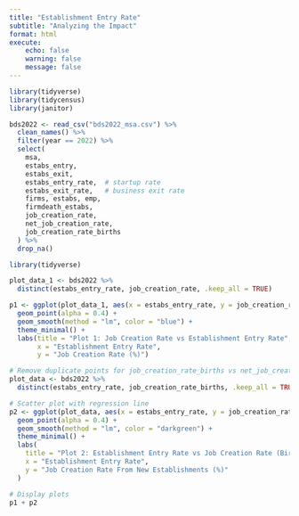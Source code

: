 ```yaml
---
title: "Establishment Entry Rate"
subtitle: "Analyzing the Impact"
format: html
execute:
    echo: false
    warning: false
    message: false
---
```


```r
library(tidyverse)
library(tidycensus)
library(janitor)
```


```r
bds2022 <- read_csv("bds2022_msa.csv") %>%
  clean_names() %>%
  filter(year == 2022) %>%
  select(
    msa,
    estabs_entry,        
    estabs_exit,  
    estabs_entry_rate,  # startup rate
    estabs_exit_rate,   # business exit rate
    firms, estabs, emp,
    firmdeath_estabs,
    job_creation_rate, 
    net_job_creation_rate,
    job_creation_rate_births
  ) %>%
  drop_na()
```

```r
library(tidyverse)

plot_data_1 <- bds2022 %>%
  distinct(estabs_entry_rate, job_creation_rate, .keep_all = TRUE)

p1 <- ggplot(plot_data_1, aes(x = estabs_entry_rate, y = job_creation_rate)) +
  geom_point(alpha = 0.4) +
  geom_smooth(method = "lm", color = "blue") +
  theme_minimal() +
  labs(title = "Plot 1: Job Creation Rate vs Establishment Entry Rate",
       x = "Establishment Entry Rate",
       y = "Job Creation Rate (%)")

# Remove duplicate points for job_creation_rate_births vs net_job_creation_rate
plot_data <- bds2022 %>%
  distinct(estabs_entry_rate, job_creation_rate_births, .keep_all = TRUE)

# Scatter plot with regression line
p2 <- ggplot(plot_data, aes(x = estabs_entry_rate, y = job_creation_rate_births)) +
  geom_point(alpha = 0.4) +
  geom_smooth(method = "lm", color = "darkgreen") +
  theme_minimal() +
  labs(
    title = "Plot 2: Establishment Entry Rate vs Job Creation Rate (Births)",
    x = "Establishment Entry Rate",
    y = "Job Creation Rate From New Establishments (%)"
  )
```

```r
# Display plots
p1 + p2
```
